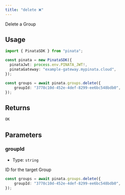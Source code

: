 ```yaml
---
title: "delete ❌"
---
```


Delete a Group

## Usage

```typescript
import { PinataSDK } from "pinata";

const pinata = new PinataSDK({
  pinataJwt: process.env.PINATA_JWT!,
  pinataGateway: "example-gateway.mypinata.cloud",
});

const groups = await pinata.groups.delete({
	groupId: "3778c10d-452e-4def-8299-ee6bc548bdb0",
});
```

## Returns

```typescript
OK
```

## Parameters

### groupId

- Type: `string`

ID for the target Group

```typescript
const groups = await pinata.groups.delete({
	groupId: "3778c10d-452e-4def-8299-ee6bc548bdb0",
});
```
